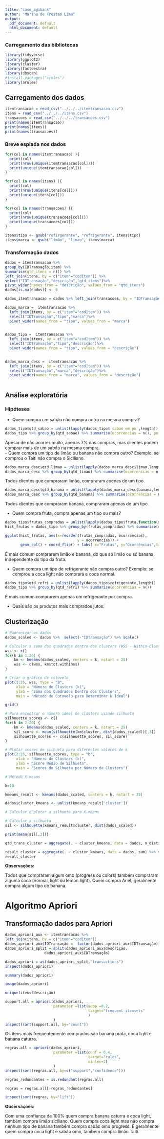 ```yaml
---
title: "case_agibank"
author: "Marina de Freitas Lima"
output:
  pdf_document: default
  html_document: default
---
```

### Carregamento das bibliotecas
```r
library(tidyverse)
library(ggplot2)
library(cluster)
library(factoextra)
library(dbscan)
#install.packages("arules")
library(arules)

```

## Carregamento dos dados
```r
itemtransacao = read_csv("../../../itemtransacao.csv")
itens = read_csv("../../../itens.csv")
transacoes = read_csv("../../../transacoes.csv")
print(names(itemtransacao))
print(names(itens))
print(names(transacoes))
```
### Breve espiada nos dados
```r
for(col in names(itemtransacao) ){
  print(col)
  print(nrow(unique(itemtransacao[col])))
  print(unique(itemtransacao[col]))
}
```
```r
for(col in names(itens) ){
  print(col)
  print(nrow(unique(itens[col])))
  print(unique(itens[col]))
}


```
```r
for(col in names(transacoes) ){
  print(col)
  print(nrow(unique(transacoes[col])))
  print(unique(transacoes[col]))
}


```
```r
itens$tipo <- gsub("refirgerante", "refrigerante", itens$tipo)
itens$marca <- gsub("limão", "limao", itens$marca)
```

### Transformação dados



```r
dados = itemtransacao %>% 
group_by(IDTransação,item) %>% 
summarise(qtd_itens = n()) %>% 
left_join(itens, by = c("item"="codItem")) %>%  
select("IDTransação","descrição","qtd_itens")%>%
pivot_wider(names_from = "descrição", values_from = "qtd_itens")
dados[is.na(dados)] <- 0
```

```r
dados_itemtransacao = dados %>% left_join(transacoes, by = "IDTransação" )
```


```r
dados_marca =  itemtransacao %>%
  left_join(itens, by = c("item"="codItem")) %>%
  select("IDTransação","tipo","marca")%>%
  pivot_wider(names_from = "tipo", values_from = "marca")
  
```

```r
dados_tipo =  itemtransacao %>%
  left_join(itens, by = c("item"="codItem")) %>%
  select("IDTransação","tipo","descrição")%>%
  pivot_wider(names_from = "tipo", values_from = "descrição")
  
```

```r
dados_marca_desc =  itemtransacao %>%
  left_join(itens, by = c("item"="codItem")) %>%
  select("IDTransação","marca","descrição")%>%
  pivot_wider(names_from = "marca", values_from = "descrição")
  
```

## Análise exploratória

### Hipóteses
- Quem compra um sabão não compra outro na mesma compra?
```r
dados_tipo$qtd_sabao = unlist(lapply(dados_tipo$`sabao em po`,length))
dados_tipo %>% group_by(qtd_sabao) %>% summarise(ocorrencias = n(), percentagem = round(n()/nrow(dados_tipo)*100,2))

```
Apesar de não acorrer muito, apenas 7% das compras, mas clientes podem comprar mais de um sabão na mesma compra.<br>
- Quem compra um tipo de limão ou banana não compra outro? Exemplo: se comprou o Taiti não compra o Siciliano.
```r
dados_marca_desc$qtd_limao = unlist(lapply(dados_marca_desc$limao,length))
dados_marca_desc %>% group_by(qtd_limao) %>% summarise(ocorrencias = n())

```
Todos clientes que compraram limão, compraram apenas de um tipo.
```r
dados_marca_desc$qtd_banana = unlist(lapply(dados_marca_desc$banana,length))
dados_marca_desc %>% group_by(qtd_banana) %>% summarise(ocorrencias = n())
```
Todos clientes que compraram banana, compraram apenas de um tipo.

- Quem compra fruta, compra apenas um tipo ou mais?

```r
dados_tipo$frutas_compradas = unlist(lapply(dados_tipo$fruta,function(x) paste(unlist(x), collapse = "_")))
hist_frutas = dados_tipo %>% group_by(frutas_compradas) %>% summarise(ocorrencias = n())

ggplot(hist_frutas, aes(x=reorder(frutas_compradas, ocorrencias),
                                 y = ocorrencias)) + 
       geom_col() + coord_flip() + labs( x="Frutas", y="Ocorrências",title='Frutas compradas conjuntamente')
```
É mais comum comprarem limão e banana, do que só limão ou só banana, independente do tipo da fruta.

- Quem compra um tipo de refrigerante não compra outro? Exemplo: se comprou a coca light não comprará a coca normal.

```r
dados_tipo$qtd_refri = unlist(lapply(dados_tipo$refrigerante,length))
dados_tipo %>% group_by(qtd_refri) %>% summarise(ocorrencias = n())
```
É mais comum comprarem apenas um refrigerante por compra.

- Quais são os produtos mais comprados jutos.

## Clusterização

```r
# Padronizar os dados
dados_scaled <- dados %>%  select(-"IDTransação") %>% scale()

```
```r
# Calcular a soma dos quadrados dentro dos clusters (WSS - Within-Cluster Sum of Squares) para diferentes valores de k
wss <- c()
for(k in 1:26) {
    km <- kmeans(dados_scaled, centers = k, nstart = 25)
    wss <- c(wss, km$tot.withinss)
}

# Criar o gráfico de cotovelo
plot(1:26, wss, type = "b", 
     xlab = "Número de Clusters (k)", 
     ylab = "Soma dos Quadrados Dentro dos Clusters",
     main = "Método do Cotovelo para Determinar k Ideal")

grid()
```
```r
# Para encontrar o número ideal de clusters usando silhueta
silhouette_scores <- c()
for(k in 2:26) {
    km <- kmeans(dados_scaled, centers = k, nstart = 25)
    sil_score <- mean(silhouette(km$cluster, dist(dados_scaled))[,3])
    silhouette_scores <- c(silhouette_scores, sil_score)
}

# Plotar scores de silhueta para diferentes valores de k
plot(2:26, silhouette_scores, type = "b", 
     xlab = "Número de Clusters (k)", 
     ylab = "Score Médio de Silhueta",
     main = "Scores de Silhueta por Número de Clusters")

```

```r
# Método K-means

k=10

kmeans_result <- kmeans(dados_scaled, centers = k, nstart = 25)

dados$cluster_kmeans <- unlist(kmeans_result['cluster'])

# Calcular e plotar a silhueta para K-means

# Calcular a silhueta
sil <- silhouette(kmeans_result$cluster, dist(dados_scaled))

print(mean(sil[,3]))

```

```r
qtd_trans_cluster = aggregate(. ~ cluster_kmeans, data = dados, n_distinct) %>% subset(select = c(cluster_kmeans,IDTransação))

result_cluster = aggregate(. ~ cluster_kmeans, data = dados, sum) %>% subset(select = c(-IDTransação)) %>% left_join(qtd_trans_cluster, by=c("cluster_kmeans"))
result_cluster
```

**Observações:**

Todos que compraram algum omo (progress ou colors) também compraram alguma coca (normal, light ou lemon light).
Quem compra Ariel, geralmente compra algum tipo de banana.

# Algoritmo Apriori

## Transformação dados para Apriori

```r
dados_apriori_aux <- itemtransacao %>% 
left_join(itens, by = c("item"="codItem")) 
dados_apriori_aux$IDTransação =  factor(dados_apriori_aux$IDTransação)
dados_apriori_split = split(dados_apriori_aux$descrição,                   
                  dados_apriori_aux$IDTransação)

dados_apriori = as(dados_apriori_split,"transactions")
inspect(dados_apriori)
```
```r
summary(dados_apriori)
```
```r
image(dados_apriori)
```
```r
unique(itens$descrição)
```
```r
support.all = apriori(dados_apriori,
                      parameter =list(supp =0.2, 
                                      target="frequent itemsets"
                                      )
                      )
inspect(sort(support.all, by="count"))
```
Os itens mais frequentemente comprados são banana prata, coca light e banana caturra. 

```r
regras.all = apriori(dados_apriori,
                      parameter =list(conf = 0.4, 
                                      target="rules",
                                      minlen=2)
                      )
inspect(sort(regras.all, by=c("support","confidence")))

```
```r
regras_redundantes = is.redundant(regras.all)

regras = regras.all[!regras_redundantes]

inspect(sort(regras, by="lift"))

```
**Observações:**

Com uma confiança de 100% quem compra banana caturra e coca light, também compra limão siciliano.
Quem compra coca light mas não compra nenhum tipo de banana também compra sabão omo progress.
E geralmente quem compra coca light e sabão omo, também compra limão Taiti.
